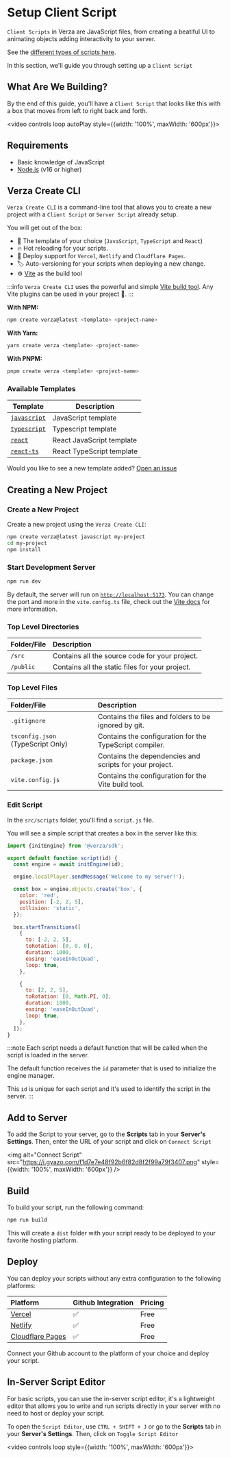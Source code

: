# Setup Client Script

`Client Scripts` in Verza are JavaScript files, from creating a beatiful UI to animating objects adding interactivity to your server.

See the [different types of scripts here](/concepts/scripts).

In this section, we'll guide you through setting up a `Client Script`

## What Are We Building?

By the end of this guide, you'll have a `Client Script` that looks like this with a box that moves from left to right back and forth.

<video controls loop autoPlay style={{width: '100%', maxWidth: '600px'}}>
  <source src="https://i.gyazo.com/b5966fb2c0116a4c1ade00398b82062e.mp4" />
</video>

## Requirements

- Basic knowledge of JavaScript
- [Node.js](https://nodejs.org/en/) (v16 or higher)

## Verza Create CLI

`Verza Create CLI` is a command-line tool that allows you to create a new project with a `Client Script` or `Server Script` already setup.

You will get out of the box:

- 📜 The template of your choice (`JavaScript`, `TypeScript` and `React`)
- 🔥 Hot reloading for your scripts.
- 🚀 Deploy support for `Vercel`, `Netlify` and `Cloudflare Pages`.
- 🏷️ Auto-versioning for your scripts when deploying a new change.
- ⚙️ [Vite](https://vitejs.dev) as the build tool

:::info
`Verza Create CLI` uses the powerful and simple [Vite build tool](https://vitejs.dev). Any Vite plugins can be used in your project 🎉.
:::

**With NPM:**

```bash
npm create verza@latest <template> <project-name>
```

**With Yarn:**

```bash
yarn create verza <template> <project-name>
```

**With PNPM:**

```bash
pnpm create verza <template> <project-name>
```

### Available Templates

| Template                                                                               | Description               |
| -------------------------------------------------------------------------------------- | ------------------------- |
| [`javascript`](https://github.com/verzaio/create-verza/tree/main/templates/vanilla)    | JavaScript template       |
| [`typescript`](https://github.com/verzaio/create-verza/tree/main/templates/vanilla-ts) | Typescript template       |
| [`react`](https://github.com/verzaio/create-verza/tree/main/templates/react)           | React JavaScript template |
| [`react-ts`](https://github.com/verzaio/create-verza/tree/main/templates/react-ts)     | React TypeScript template |

Would you like to see a new template added? [Open an issue](https://github.com/verzaio/create-verza)

## Creating a New Project

### Create a New Project

Create a new project using the `Verza Create CLI`:

```bash
npm create verza@latest javascript my-project
cd my-project
npm install
```

### Start Development Server

```bash
npm run dev
```

By default, the server will run on [`http://localhost:5173`](http://localhost:5173). You can change the port and more in the `vite.config.ts` file, check out the [Vite docs](https://vitejs.dev/config/) for more information.

### Top Level Directories

| Folder/File | Description                                     |
| :---------- | :---------------------------------------------- |
| `/src`      | Contains all the source code for your project.  |
| `/public`   | Contains all the static files for your project. |

### Top Level Files

| Folder/File                       | Description                                             |
| :-------------------------------- | :------------------------------------------------------ |
| `.gitignore`                      | Contains the files and folders to be ignored by git.    |
| `tsconfig.json` (TypeScript Only) | Contains the configuration for the TypeScript compiler. |
| `package.json`                    | Contains the dependencies and scripts for your project. |
| `vite.config.js`                  | Contains the configuration for the Vite build tool.     |

### Edit Script

In the `src/scripts` folder, you'll find a `script.js` file.

You will see a simple script that creates a box in the server like this:

```js title="/src/scripts/script.js"
import {initEngine} from '@verza/sdk';

export default function script(id) {
  const engine = await initEngine(id);

  engine.localPlayer.sendMessage('Welcome to my server!');

  const box = engine.objects.create('box', {
    color: 'red',
    position: [-2, 2, 5],
    collision: 'static',
  });

  box.startTransitions([
    {
      to: [-2, 2, 5],
      toRotation: [0, 0, 0],
      duration: 1000,
      easing: 'easeInOutQuad',
      loop: true,
    },

    {
      to: [2, 2, 5],
      toRotation: [0, Math.PI, 0],
      duration: 1000,
      easing: 'easeInOutQuad',
      loop: true,
    },
  ]);
}
```

:::note
Each script needs a default function that will be called when the script is loaded in the server.

The default function receives the `id` parameter that is used to initialize the engine manager.

This `id` is unique for each script and it's used to identify the script in the server.
:::

## Add to Server

To add the Script to your server, go to the **Scripts** tab in your **Server's Settings**. Then, enter the URL of your script and click on `Connect Script`

<img
  alt="Connect Script"
  src="https://i.gyazo.com/f1d7e7e48f92b6f82d8f2f99a79f3407.png"
  style={{width: '100%', maxWidth: '600px'}}
/>

## Build

To build your script, run the following command:

```bash
npm run build
```

This will create a `dist` folder with your script ready to be deployed to your favorite hosting platform.

## Deploy

You can deploy your scripts without any extra configuration to the following platforms:

| Platform                                         | Github Integration | Pricing |
| :----------------------------------------------- | :----------------- | :------ |
| [Vercel](https://vercel.com)                     | ✅                 | Free    |
| [Netlify](https://netlify.com)                   | ✅                 | Free    |
| [Cloudflare Pages](https://pages.cloudflare.com) | ✅                 | Free    |

Connect your Github account to the platform of your choice and deploy your script.

## In-Server Script Editor

For basic scripts, you can use the in-server script editor, it's a lightweight editor that allows you to write and run scripts directly in your server with no need to host or deploy your script.

To open the `Script Editor`, use `CTRL + SHIFT + J` or go to the **Scripts** tab in your **Server's Settings**. Then, click on `Toggle Script Editor`

<video controls loop style={{width: '100%', maxWidth: '600px'}}>
  <source src="https://i.gyazo.com/ca8b866a00bffce8922ab84385192254.mp4" />
</video>
